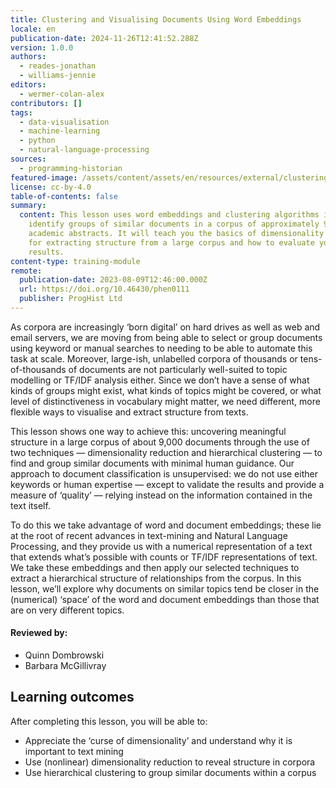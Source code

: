 ```yaml
---
title: Clustering and Visualising Documents Using Word Embeddings
locale: en
publication-date: 2024-11-26T12:41:52.288Z
version: 1.0.0
authors:
  - reades-jonathan
  - williams-jennie
editors:
  - wermer-colan-alex
contributors: []
tags:
  - data-visualisation
  - machine-learning
  - python
  - natural-language-processing
sources:
  - programming-historian
featured-image: /assets/content/assets/en/resources/external/clustering-and-visualising-documents-using-word-embeddings/featured-image.png
license: cc-by-4.0
table-of-contents: false
summary:
  content: This lesson uses word embeddings and clustering algorithms in Python to
    identify groups of similar documents in a corpus of approximately 9,000
    academic abstracts. It will teach you the basics of dimensionality reduction
    for extracting structure from a large corpus and how to evaluate your
    results.
content-type: training-module
remote:
  publication-date: 2023-08-09T12:46:00.000Z
  url: https://doi.org/10.46430/phen0111
  publisher: ProgHist Ltd
---
```

As corpora are increasingly ‘born digital’ on hard drives as well as web and email servers, we are moving from being able to select or group documents using keyword or manual searches to needing to be able to automate this task at scale. Moreover, large-ish, unlabelled corpora of thousands or tens-of-thousands of documents are not particularly well-suited to topic modelling or TF/IDF analysis either. Since we don’t have a sense of what kinds of groups might exist, what kinds of topics might be covered, or what level of distinctiveness in vocabulary might matter, we need different, more flexible ways to visualise and extract structure from texts.

This lesson shows one way to achieve this: uncovering meaningful structure in a large corpus of about 9,000 documents through the use of two techniques — dimensionality reduction and hierarchical clustering — to find and group similar documents with minimal human guidance. Our approach to document classification is unsupervised: we do not use either keywords or human expertise — except to validate the results and provide a measure of ‘quality’ — relying instead on the information contained in the text itself.

To do this we take advantage of word and document embeddings; these lie at the root of recent advances in text-mining and Natural Language Processing, and they provide us with a numerical representation of a text that extends what’s possible with counts or TF/IDF representations of text. We take these embeddings and then apply our selected techniques to extract a hierarchical structure of relationships from the corpus. In this lesson, we’ll explore why documents on similar topics tend be closer in the (numerical) ‘space’ of the word and document embeddings than those that are on very different topics.

#### Reviewed by:

* Quinn Dombrowski
* Barbara McGillivray

## Learning outcomes

After completing this lesson, you will be able to:

* Appreciate the ‘curse of dimensionality’ and understand why it is important to text mining
* Use (nonlinear) dimensionality reduction to reveal structure in corpora
* Use hierarchical clustering to group similar documents within a corpus

<ExternalResource title="Interested in learning more?" subtitle="Check out this lesson on Programming Historian's website" url="https://doi.org/10.46430/phen0111" />
